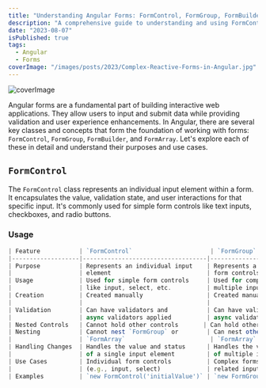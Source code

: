 ```yaml
---
title: "Understanding Angular Forms: FormControl, FormGroup, FormBuilder, and FormArray"
description: "A comprehensive guide to understanding and using FormControl, FormGroup, FormBuilder, and FormArray in Angular forms."
date: "2023-08-07"
isPublished: true
tags:
  - Angular
  - Forms
coverImage: "/images/posts/2023/Complex-Reactive-Forms-in-Angular.jpg"
---
```


![coverImage](/images/posts/2023/Complex-Reactive-Forms-in-Angular.jpg)


Angular forms are a fundamental part of building interactive web applications. They allow users to input and submit data while providing validation and user experience enhancements. In Angular, there are several key classes and concepts that form the foundation of working with forms: `FormControl`, `FormGroup`, `FormBuilder`, and `FormArray`. Let's explore each of these in detail and understand their purposes and use cases.

## `FormControl`

The `FormControl` class represents an individual input element within a form. It encapsulates the value, validation state, and user interactions for that specific input. It's commonly used for simple form controls like text inputs, checkboxes, and radio buttons.

### Usage

```typescript
| Feature           | `FormControl`                      | `FormGroup`                         | `FormBuilder`                      | `FormArray`                       |
|-------------------|-----------------------------------|------------------------------------|-----------------------------------|-----------------------------------|
| Purpose           | Represents an individual input    | Represents a group of related     | Simplifies form creation          | Represents an array of form controls |
|                   | element                           | form controls                      |                                   |                                 |
| Usage             | Used for simple form controls     | Used for complex forms with        | Used to simplify form creation    | Used to manage an array of form controls |
|                   | like input, select, etc.          | multiple input elements            |                                   |                                 |
| Creation          | Created manually                  | Created manually                   | Created using FormBuilder service | Created using FormBuilder service |
|                   |                                   |                                    |                                   |                                 |
| Validation        | Can have validators and           | Can have validators and            | Validators can be applied         | Validators can be applied to     |
|                   | async validators applied          | async validators applied           | directly to controls              | individual controls              |
| Nested Controls   | Cannot hold other controls       | Can hold other controls            | Can hold other controls           | Can hold other controls           |
| Nesting           | Cannot nest `FormGroup` or        | Can nest other `FormGroup` or      | Can nest other `FormGroup` or     | Can nest other controls, including |
|                   | `FormArray`                        | `FormArray`                         | `FormArray`                        | other `FormArray` instances       |
| Handling Changes  | Handles the value and status      | Handles the values and statuses    | Provides a streamlined way of     | Manages an array of form controls   |
|                   | of a single input element         | of multiple input elements         | defining and configuring controls | and handles changes               |
| Use Cases         | Individual form controls          | Complex forms with groups of       | Complex forms with a concise      | Arrays of dynamic form controls,   |
|                   | (e.g., input, select)             | related input elements             | syntax                            | e.g., list of addresses           |
| Examples          | `new FormControl('initialValue')` | `new FormGroup({})`                 | `this.fb.group({})`               | `new FormArray([])`               |
